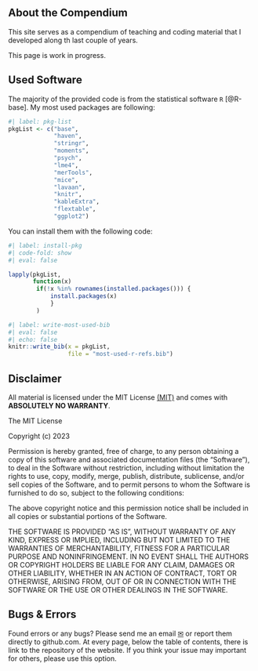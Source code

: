 


## About the Compendium

This site serves as a compendium of teaching and coding material that I developed along th last couple of years.

:::{.callout-warning}
This page is work in progress.
:::

## Used Software

The majority of the provided code is from the statistical software `R` [@R-base]. My most used packages are following:

```r
#| label: pkg-list
pkgList <- c("base",
             "haven",
             "stringr",
             "moments",
             "psych",
             "lme4",
             "merTools",
             "mice",
             "lavaan",
             "knitr",
             "kableExtra",
             "flextable",
             "ggplot2")
```

You can install them with the following code: 

```r
#| label: install-pkg
#| code-fold: show
#| eval: false

lapply(pkgList,
       function(x) 
        if(!x %in% rownames(installed.packages())) {
            install.packages(x)
            }
        )

```


```r
#| label: write-most-used-bib
#| eval: false
#| echo: false
knitr::write_bib(x = pkgList,
                 file = "most-used-r-refs.bib")


```

## Disclaimer

All material is licensed under the MIT License [(MIT)](https://en.wikipedia.org/wiki/MIT_License) and comes with **ABSOLUTELY NO WARRANTY**. 

:::{.callout-important collapse="false"}
The MIT License

Copyright (c) 2023

Permission is hereby granted, free of charge, to any person obtaining a copy of this software and associated documentation files (the "Software"), to deal in the Software without restriction, including without limitation the rights to use, copy, modify, merge, publish, distribute, sublicense, and/or sell copies of the Software, and to permit persons to whom the Software is furnished to do so, subject to the following conditions:

The above copyright notice and this permission notice shall be included in all copies or substantial portions of the Software.

THE SOFTWARE IS PROVIDED "AS IS", WITHOUT WARRANTY OF ANY KIND, EXPRESS OR IMPLIED, INCLUDING BUT NOT LIMITED TO THE WARRANTIES OF MERCHANTABILITY, FITNESS FOR A PARTICULAR PURPOSE AND NONINFRINGEMENT. IN NO EVENT SHALL THE AUTHORS OR COPYRIGHT HOLDERS BE LIABLE FOR ANY CLAIM, DAMAGES OR OTHER LIABILITY, WHETHER IN AN ACTION OF CONTRACT, TORT OR OTHERWISE, ARISING FROM, OUT OF OR IN CONNECTION WITH THE SOFTWARE OR THE USE OR OTHER DEALINGS IN THE SOFTWARE.

:::

## Bugs & Errors

Found errors or any bugs? Please send me an email [&#9993;](mailto:sven.rieger@uni-tuebingen.de) or report them directly to github.com. At every page, below the table of contents, there is link to the repository of the website. If you think your issue may important for others, please use this option. 
 